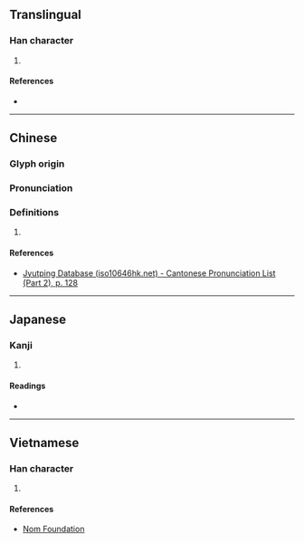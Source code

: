 {{character info/new}}
==Translingual==

===Han character===
{{Han char|rn=75|rad=木|as=06|sn=10|four=|canj=DNSD|ids=⿰木朶}}

# {{defn|Han|sort=木06}}

====References====
* {{Han ref|kx=0526.110|dkj=14780|hdz=21208.050|uh=6857|ud=26711}}

----

==Chinese==
{{zh-forms}}

===Glyph origin===
{{Han etym}}

===Pronunciation===
{{zh-pron
|m=duò
|c=do3
|mc=y
|oc=y
|ma=
|cat=
}}

===Definitions===
{{zh-hanzi}}

# {{defn|lang=zh|sort=木06}}

====References====
* [http://www.iso10646hk.net/jp/document/download.jsp Jyutping Database (iso10646hk.net) - Cantonese Pronunciation List (Part 2), p. 128]

----

==Japanese==

===Kanji===
{{ja-kanji|grade=|rs=木06}}

# {{defn|lang=ja|sort=木06}}

====Readings====
* {{ja-readings|on=[[た]] (ta), [[ね]] (ne)|kun=[[ね]] (ne)}}

----

==Vietnamese==

===Han character===
{{vi-hantu|rs=木06|[[đoá]], [[đoác]]}}

# {{defn|lang=vi|sort=木06}}

====References====
* [http://nomfoundation.org/common/nom_details.php?codepoint=6857 Nom Foundation]